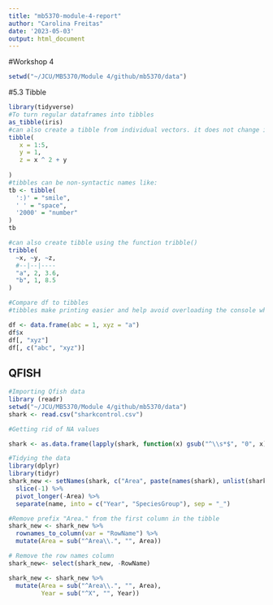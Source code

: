 ```yaml
---
title: "mb5370-module-4-report"
author: "Carolina Freitas"
date: '2023-05-03'
output: html_document
---
```



#Workshop 4
```r
setwd("~/JCU/MB5370/Module 4/github/mb5370/data")
```

#5.3 Tibble 

```r
library(tidyverse)
#To turn regular dataframes into tibbles
as_tibble(iris)
#can also create a tibble from individual vectors. it does not change input types, names of variables or create row names.
tibble(
   x = 1:5,
   y = 1,
   z = x ^ 2 + y
  
)
#tibbles can be non-syntactic names like:
tb <- tibble(
  ':)' = "smile",
  ' ' = "space",
  '2000' = "number"
)
tb

#can also create tibble using the function tribble()
tribble(
  ~x, ~y, ~z,
  #--|--|----
  "a", 2, 3.6,
  "b", 1, 8.5
)

```
```r
#Compare df to tibbles
#tibbles make printing easier and help avoid overloading the console when working with large datasets

df <- data.frame(abc = 1, xyz = "a")
df$x
df[, "xyz"]
df[, c("abc", "xyz")]

```
## QFISH

```r
#Importing Qfish data
library (readr)
setwd("~/JCU/MB5370/Module 4/github/mb5370/data")
shark <- read.csv("sharkcontrol.csv")
```

```r
#Getting rid of NA values

shark <- as.data.frame(lapply(shark, function(x) gsub("^\\s*$", "0", x)))
```


```r
#Tidying the data
library(dplyr)
library(tidyr)
shark_new <- setNames(shark, c("Area", paste(names(shark), unlist(shark[1, ], use.names = FALSE), sep = "_")[-1])) %>% 
  slice(-1) %>% 
  pivot_longer(-Area) %>% 
  separate(name, into = c("Year", "SpeciesGroup"), sep = "_")
```


```r
#Remove prefix "Area." from the first column in the tibble
shark_new <- shark_new %>% 
  rownames_to_column(var = "RowName") %>% 
  mutate(Area = sub("^Area\\.", "", Area))

# Remove the row names column
shark_new<- select(shark_new, -RowName)
```

```r
shark_new <- shark_new %>%
  mutate(Area = sub("^Area\\.", "", Area),
         Year = sub("^X", "", Year))
```




